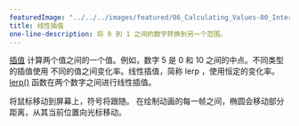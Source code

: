 ---
featuredImage: "../../../images/featured/06_Calculating_Values-00_Interpolate-thumbnail.png"
title: 线性插值
one-line-description: 将 0 到 1 之间的数字转换到另一个范围。
---

<a href="https://developer.mozilla.org/en-US/docs/Glossary/Interpolation" target="_blank">插值</a>
计算两个值之间的一个值。例如，数字 5 是 0 和 10 之间的中点。不同类型的插值使用
不同的值之间变化率。线性插值，简称 lerp ，使用恒定的变化率。<a href="https://p5js.org/reference/#/p5/lerp" target="_blank">lerp()</a>
函数在两个数字之间进行线性插值。

将鼠标移动到屏幕上，符号将跟随。
在绘制动画的每一帧之间，椭圆会移动部分距离，从其当前位置向光标移动。
